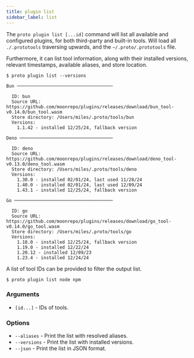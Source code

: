 ```yaml
---
title: plugin list
sidebar_label: list
---
```



<VersionLabel version="0.23.0" header />

The `proto plugin list [...id]` command will list all available and configured plugins, for both
third-party and built-in tools. Will load all `./.prototools` traversing upwards, and the
`~/.proto/.prototools` file.

Furthermore, it can list tool information, along with their installed versions, relevant timestamps,
available aliases, and store location.

```
$ proto plugin list --versions

Bun ────────────────────────────────────

  ID: bun
  Source URL: https://github.com/moonrepo/plugins/releases/download/bun_tool-v0.14.0/bun_tool.wasm
  Store directory: /Users/miles/.proto/tools/bun
  Versions:
    1.1.42 - installed 12/25/24, fallback version

Deno ───────────────────────────────────

  ID: deno
  Source URL: https://github.com/moonrepo/plugins/releases/download/deno_tool-v0.13.0/deno_tool.wasm
  Store directory: /Users/miles/.proto/tools/deno
  Versions:
    1.30.0 - installed 02/01/24, last used 11/28/24
    1.40.0 - installed 02/01/24, last used 12/09/24
    1.43.1 - installed 12/25/24, fallback version

Go ─────────────────────────────────────

  ID: go
  Source URL: https://github.com/moonrepo/plugins/releases/download/go_tool-v0.14.0/go_tool.wasm
  Store directory: /Users/miles/.proto/tools/go
  Versions:
    1.18.0 - installed 12/25/24, fallback version
    1.19.0 - installed 12/22/24
    1.20.12 - installed 12/09/23
    1.23.4 - installed 12/24/24
```

A list of tool IDs can be provided to filter the output list.

```shell
$ proto plugin list node npm
```

### Arguments

- `[id...]` - IDs of tools.

### Options

- `--aliases` - Print the list with resolved aliases.
- `--versions` - Print the list with installed versions.
- `--json` - Print the list in JSON format.

